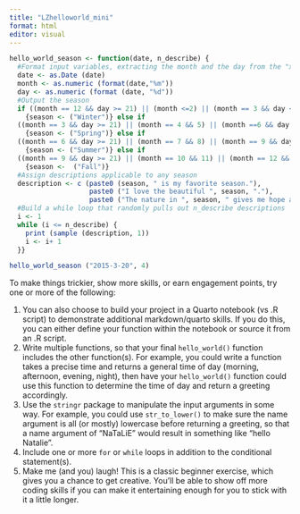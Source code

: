 ```yaml
---
title: "LZhelloworld_mini"
format: html
editor: visual
---
```


```r
hello_world_season <- function(date, n_describe) {
  #Format input variables, extracting the month and the day from the "x-y-z" format of the date
  date <- as.Date (date)
  month <- as.numeric (format(date,"%m"))
  day <- as.numeric (format (date, "%d"))
  #Output the season
  if ((month == 12 && day >= 21) || (month <=2) || (month == 3 && day < 21))
    {season <- ("Winter")} else if 
  ((month == 3 && day >= 21) || (month == 4 && 5) || (month ==6 && day <21))
    {season <- ("Spring")} else if 
  ((month == 6 && day >= 21) || (month == 7 && 8) || (month == 9 && day < 21))
    {season <- ("Summer")} else if 
  ((month == 9 && day >= 21) || (month == 10 && 11) || (month == 12 && day < 21))
    {season <-  ("Fall")}
  #Assign descriptions applicable to any season
  description <- c (paste0 (season, " is my favorite season."),
                    paste0 ("I love the beautiful ", season, "."),
                    paste0 ("The nature in ", season, " gives me hope and courage."))
  #Build a while loop that randomly pulls out n_describe descriptions 
  i <- 1
  while (i <= n_describe) {
    print (sample (description, 1))
    i <- i+ 1
  }}

hello_world_season ("2015-3-20", 4)
```

To make things trickier, show more skills, or earn engagement points, try one or more of the following:

1.  You can also choose to build your project in a Quarto notebook (vs .R script) to demonstrate additional markdown/quarto skills. If you do this, you can either define your function within the notebook or source it from an .R script.
2.  Write multiple functions, so that your final `hello_world()` function includes the other function(s). For example, you could write a function takes a precise time and returns a general time of day (morning, afternoon, evening, night), then have your `hello_world()` function could use this function to determine the time of day and return a greeting accordingly.
3.  Use the `stringr` package to manipulate the input arguments in some way. For example, you could use `str_to_lower()` to make sure the name argument is all (or mostly) lowercase before returning a greeting, so that a name argument of "NaTaLiE" would result in something like "hello Natalie".
4.  Include one or more `for` or `while` loops in addition to the conditional statement(s).
5.  Make me (and you) laugh! This is a classic beginner exercise, which gives you a chance to get creative. You'll be able to show off more coding skills if you can make it entertaining enough for you to stick with it a little longer.
